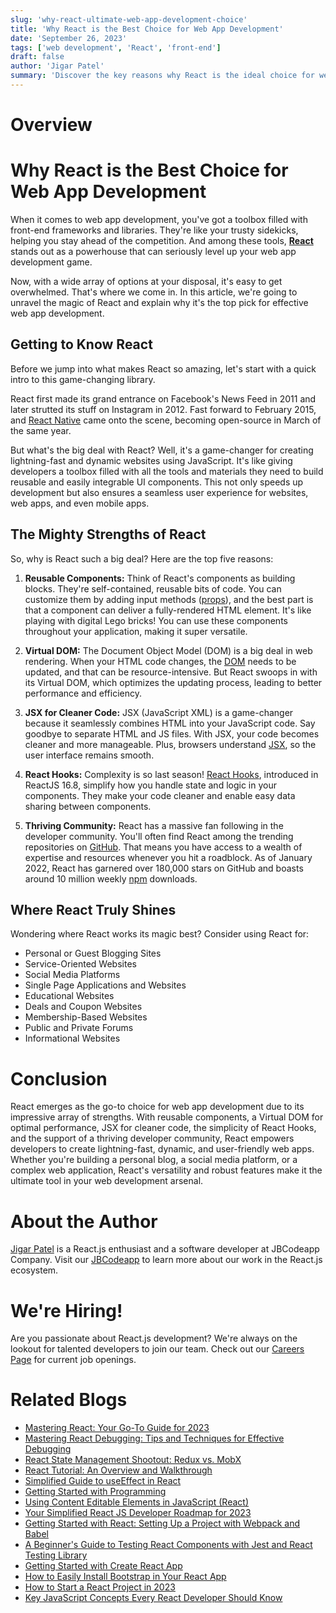 ```yaml
---
slug: 'why-react-ultimate-web-app-development-choice'
title: 'Why React is the Best Choice for Web App Development'
date: 'September 26, 2023'
tags: ['web development', 'React', 'front-end']
draft: false
author: 'Jigar Patel'
summary: 'Discover the key reasons why React is the ideal choice for web app development and how it can supercharge your projects.'
---
```


# Overview

<TOCInline toc={props.toc} exclude="Overview" toHeading={2} />

# Why React is the Best Choice for Web App Development

When it comes to web app development, you've got a toolbox filled with front-end frameworks and libraries. They're like your trusty sidekicks, helping you stay ahead of the competition. And among these tools, **[React](https://react.dev/)** stands out as a powerhouse that can seriously level up your web app development game.

Now, with a wide array of options at your disposal, it's easy to get overwhelmed. That's where we come in. In this article, we're going to unravel the magic of React and explain why it's the top pick for effective web app development.

## Getting to Know React

Before we jump into what makes React so amazing, let's start with a quick intro to this game-changing library.

React first made its grand entrance on Facebook's News Feed in 2011 and later strutted its stuff on Instagram in 2012. Fast forward to February 2015, and [React Native](https://reactnative.dev/) came onto the scene, becoming open-source in March of the same year.

But what's the big deal with React? Well, it's a game-changer for creating lightning-fast and dynamic websites using JavaScript. It's like giving developers a toolbox filled with all the tools and materials they need to build reusable and easily integrable UI components. This not only speeds up development but also ensures a seamless user experience for websites, web apps, and even mobile apps.

## The Mighty Strengths of React

So, why is React such a big deal? Here are the top five reasons:

1. **Reusable Components:** Think of React's components as building blocks. They're self-contained, reusable bits of code. You can customize them by adding input methods ([props](https://legacy.reactjs.org/docs/components-and-props.html)), and the best part is that a component can deliver a fully-rendered HTML element. It's like playing with digital Lego bricks! You can use these components throughout your application, making it super versatile.

2. **Virtual DOM:** The Document Object Model (DOM) is a big deal in web rendering. When your HTML code changes, the [DOM](https://legacy.reactjs.org/docs/react-dom.html) needs to be updated, and that can be resource-intensive. But React swoops in with its Virtual DOM, which optimizes the updating process, leading to better performance and efficiency.

3. **JSX for Cleaner Code:** JSX (JavaScript XML) is a game-changer because it seamlessly combines HTML into your JavaScript code. Say goodbye to separate HTML and JS files. With JSX, your code becomes cleaner and more manageable. Plus, browsers understand [JSX](https://legacy.reactjs.org/docs/introducing-jsx.html), so the user interface remains smooth.

4. **React Hooks:** Complexity is so last season! [React Hooks](https://legacy.reactjs.org/docs/hooks-intro.html), introduced in ReactJS 16.8, simplify how you handle state and logic in your components. They make your code cleaner and enable easy data sharing between components.

5. **Thriving Community:** React has a massive fan following in the developer community. You'll often find React among the trending repositories on [GitHub](https://github.com/). That means you have access to a wealth of expertise and resources whenever you hit a roadblock. As of January 2022, React has garnered over 180,000 stars on GitHub and boasts around 10 million weekly [npm](https://www.npmjs.com/) downloads.

## Where React Truly Shines

Wondering where React works its magic best? Consider using React for:

- Personal or Guest Blogging Sites
- Service-Oriented Websites
- Social Media Platforms
- Single Page Applications and Websites
- Educational Websites
- Deals and Coupon Websites
- Membership-Based Websites
- Public and Private Forums
- Informational Websites

# Conclusion

React emerges as the go-to choice for web app development due to its impressive array of strengths. With reusable components, a Virtual DOM for optimal performance, JSX for cleaner code, the simplicity of React Hooks, and the support of a thriving developer community, React empowers developers to create lightning-fast, dynamic, and user-friendly web apps. Whether you're building a personal blog, a social media platform, or a complex web application, React's versatility and robust features make it the ultimate tool in your web development arsenal.

# About the Author

[Jigar Patel](laraveldeveloper.com) is a React.js enthusiast and a software developer at JBCodeapp Company. Visit our [JBCodeapp](https://jbcodeapp.com) to learn more about our work in the React.js ecosystem.

# We're Hiring!

Are you passionate about React.js development? We're always on the lookout for talented developers to join our team. Check out our [Careers Page](https://jbcodeapp.com) for current job openings.

# Related Blogs

- [Mastering React: Your Go-To Guide for 2023](mastering-react-2023-guide.mdx)
- [Mastering React Debugging: Tips and Techniques for Effective Debugging](react-debugging-tips-and-techniques.mdx)
- [React State Management Shootout: Redux vs. MobX](react-state-management-redux-vs-mobx.mdx)
- [React Tutorial: An Overview and Walkthrough](React-Tutorial-An-Overview-and-Walkthrough.mdx)
- [Simplified Guide to useEffect in React](Simplified-Guide-to-useEffect-in-React.mdx)
- [Getting Started with Programming](Step-by-Step-Guide-Building-a-CRUD-App-in-React-Using-Hooks.mdx)
- [Using Content Editable Elements in JavaScript (React)](Using-Content-Editable-Elements-in-JavaScript-React.mdx)
- [Your Simplified React JS Developer Roadmap for 2023](Your-Simplified-React-JS-Developer-Roadmap-for-2023.mdx)
- [Getting Started with React: Setting Up a Project with Webpack and Babel](getting-started-react-setup-webpack-babel.mdx)
- [A Beginner's Guide to Testing React Components with Jest and React Testing Library](testing-react-components-jest-react-testing-library.mdx)
- [Getting Started with Create React App](getting-started-with-create-react-app.mdx)
- [How to Easily Install Bootstrap in Your React App](how-to-install-bootstrap-in-react-app.mdx)
- [How to Start a React Project in 2023](How-to-start-a-React-Project-in-2023.mdx)
- [Key JavaScript Concepts Every React Developer Should Know](key-javascript-concepts-for-react-developers.mdx)
